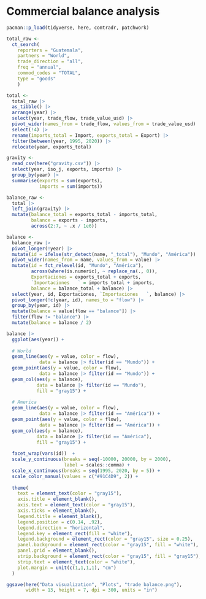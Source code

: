 # Commercial balance analysis

```r
pacman::p_load(tidyverse, here, comtradr, patchwork)
```

```r
total_raw <- 
  ct_search(
    reporters = "Guatemala",
    partners = "World",
    trade_direction = "all",
    freq = "annual",
    commod_codes = "TOTAL",
    type = "goods"
    )

total <- 
  total_raw |> 
  as_tibble() |> 
  arrange(year) |> 
  select(year, trade_flow, trade_value_usd) |> 
  pivot_wider(names_from = trade_flow, values_from = trade_value_usd) |> 
  select(!4) |> 
  rename(imports_total = Import, exports_total = Export) |> 
  filter(between(year, 1995, 2020)) |> 
  relocate(year, exports_total)

gravity <- 
  read_csv(here("gravity.csv")) |> 
  select(year, iso_j, exports, imports) |> 
  group_by(year) |> 
  summarise(exports = sum(exports),
            imports = sum(imports))

balance_raw <- 
  total |> 
  left_join(gravity) |> 
  mutate(balance_total = exports_total - imports_total,
         balance = exports - imports,
         across(2:7, ~ .x / 1e6))
```

```r
balance <- 
  balance_raw |> 
  pivot_longer(!year) |> 
  mutate(id = ifelse(str_detect(name, "_total"), "Mundo", "América")) |> 
  pivot_wider(names_from = name, values_from = value) |> 
  mutate(id = fct_relevel(id, "Mundo", "América"),
         across(where(is.numeric), ~ replace_na(., 0)),
         Exportaciones = exports_total + exports,
         `Importaciones   ` = imports_total + imports,
         balance = balance_total + balance) |> 
  select(year, id, Exportaciones, `Importaciones   `, balance) |> 
  pivot_longer(!c(year, id), names_to = "flow") |> 
  group_by(year, id) |> 
  mutate(balance = value[flow == "balance"]) |> 
  filter(flow != "balance") |> 
  mutate(balance = balance / 2)
```

```r
balance |> 
  ggplot(aes(year)) +
  
  # World
  geom_line(aes(y = value, color = flow),
            data = balance |> filter(id == "Mundo")) +
  geom_point(aes(y = value, color = flow),
            data = balance |> filter(id == "Mundo")) +
  geom_col(aes(y = balance),
           data = balance |> filter(id == "Mundo"),
           fill = "gray15") +
  
  # America
  geom_line(aes(y = value, color = flow),
            data = balance |> filter(id == "América")) +
  geom_point(aes(y = value, color = flow),
            data = balance |> filter(id == "América")) +
  geom_col(aes(y = balance),
           data = balance |> filter(id == "América"),
           fill = "gray15") +
  
  facet_wrap(vars(id))  +
  scale_y_continuous(breaks = seq(-10000, 20000, by = 2000),
                     label = scales::comma) +
  scale_x_continuous(breaks = seq(1995, 2020, by = 5)) +
  scale_color_manual(values = c("#91C4D9", 2)) +
  
  theme(
    text = element_text(color = "gray15"),
    axis.title = element_blank(),
    axis.text = element_text(color = "gray15"),
    axis.ticks = element_blank(),
    legend.title = element_blank(),
    legend.position = c(0.14, .92),
    legend.direction = "horizontal", 
    legend.key = element_rect(fill = "white"),
    legend.background = element_rect(color = "gray15", size = 0.25),
    panel.background = element_rect(color = "gray15", fill = "white"),
    panel.grid = element_blank(),
    strip.background = element_rect(color = "gray15", fill = "gray15"),
    strip.text = element_text(color = "white"),
    plot.margin = unit(c(1,1,1,1), "cm")
  )
```

```r
ggsave(here("Data visualization", "Plots", "trade balance.png"), 
       width = 13, height = 7, dpi = 300, units = "in")
```
